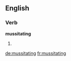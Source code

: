 ==English==

===Verb===
'''mussitating'''

# {{present participle of|mussitate}}

[[de:mussitating]]
[[fr:mussitating]]